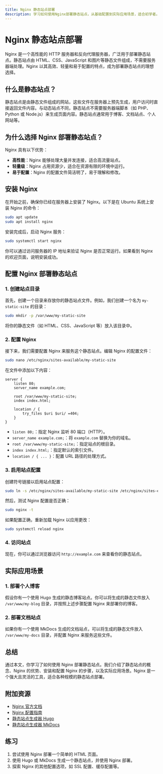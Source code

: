 ```yaml
---
title: Nginx 静态站点部署
description: 学习如何使用Nginx部署静态站点，从基础配置到实际应用场景，适合初学者。
---
```


# Nginx 静态站点部署

Nginx 是一个高性能的 HTTP 服务器和反向代理服务器，广泛用于部署静态站点。静态站点由 HTML、CSS、JavaScript 和图片等静态文件组成，不需要服务器端处理。Nginx 以其高效、轻量和易于配置的特点，成为部署静态站点的理想选择。

## 什么是静态站点？

静态站点是由静态文件组成的网站，这些文件在服务器上预先生成，用户访问时直接返回文件内容。与动态站点不同，静态站点不需要服务器端脚本（如 PHP、Python 或 Node.js）来生成页面内容。静态站点通常用于博客、文档站点、个人网站等。

## 为什么选择 Nginx 部署静态站点？

Nginx 具有以下优势：
- **高性能**：Nginx 能够处理大量并发连接，适合高流量站点。
- **轻量级**：Nginx 占用资源少，适合在资源有限的环境中运行。
- **易于配置**：Nginx 的配置文件简洁明了，易于理解和修改。

## 安装 Nginx

在开始之前，确保你已经在服务器上安装了 Nginx。以下是在 Ubuntu 系统上安装 Nginx 的命令：

```bash
sudo apt update
sudo apt install nginx
```

安装完成后，启动 Nginx 服务：

```bash
sudo systemctl start nginx
```

你可以通过访问服务器的 IP 地址来验证 Nginx 是否正常运行。如果看到 Nginx 的欢迎页面，说明安装成功。

## 配置 Nginx 部署静态站点

### 1. 创建站点目录

首先，创建一个目录来存放你的静态站点文件。例如，我们创建一个名为 `my-static-site` 的目录：

```bash
sudo mkdir -p /var/www/my-static-site
```

将你的静态文件（如 HTML、CSS、JavaScript 等）放入该目录中。

### 2. 配置 Nginx

接下来，我们需要配置 Nginx 来服务这个静态站点。编辑 Nginx 的配置文件：

```bash
sudo nano /etc/nginx/sites-available/my-static-site
```

在文件中添加以下内容：

```nginx
server {
    listen 80;
    server_name example.com;

    root /var/www/my-static-site;
    index index.html;

    location / {
        try_files $uri $uri/ =404;
    }
}
```

- `listen 80;`：指定 Nginx 监听 80 端口（HTTP）。
- `server_name example.com;`：将 `example.com` 替换为你的域名。
- `root /var/www/my-static-site;`：指定站点的根目录。
- `index index.html;`：指定默认的索引文件。
- `location / { ... }`：配置 URL 路径的处理方式。

### 3. 启用站点配置

创建符号链接以启用站点配置：

```bash
sudo ln -s /etc/nginx/sites-available/my-static-site /etc/nginx/sites-enabled/
```

然后，测试 Nginx 配置是否正确：

```bash
sudo nginx -t
```

如果配置正确，重新加载 Nginx 以应用更改：

```bash
sudo systemctl reload nginx
```

### 4. 访问站点

现在，你可以通过浏览器访问 `http://example.com` 来查看你的静态站点。

## 实际应用场景

### 1. 部署个人博客

假设你有一个使用 Hugo 生成的静态博客站点。你可以将生成的静态文件放入 `/var/www/my-blog` 目录，并按照上述步骤配置 Nginx 来部署你的博客。

### 2. 部署文档站点

如果你有一个使用 MkDocs 生成的文档站点，可以将生成的静态文件放入 `/var/www/my-docs` 目录，并配置 Nginx 来服务这些文件。

## 总结

通过本文，你学习了如何使用 Nginx 部署静态站点。我们介绍了静态站点的概念、Nginx 的优势、安装和配置 Nginx 的步骤，以及实际应用场景。Nginx 是一个强大且灵活的工具，适合各种规模的静态站点部署。

## 附加资源

- [Nginx 官方文档](https://nginx.org/en/docs/)
- [Nginx 配置指南](https://www.digitalocean.com/community/tutorials/how-to-install-nginx-on-ubuntu-20-04)
- [静态站点生成器 Hugo](https://gohugo.io/)
- [静态站点生成器 MkDocs](https://www.mkdocs.org/)

## 练习

1. 尝试使用 Nginx 部署一个简单的 HTML 页面。
2. 使用 Hugo 或 MkDocs 生成一个静态站点，并使用 Nginx 部署。
3. 探索 Nginx 的其他配置选项，如 SSL 配置、缓存配置等。